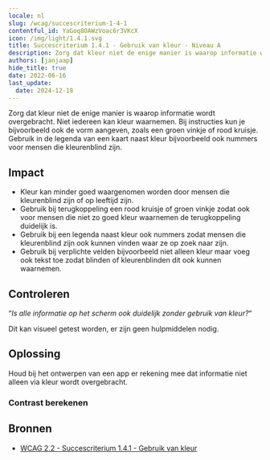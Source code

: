 ```yaml
---
locale: nl
slug: /wcag/succescriterium-1-4-1
contentful_id: YaGoq8OAWzVoac6r3VKcX
icon: /img/light/1.4.1.svg
title: Succescriterium 1.4.1 - Gebruik van kleur - Niveau A
description: Zorg dat kleur niet de enige manier is waarop informatie wordt overgebracht. Niet iedereen kan kleur waarnemen. Bij instructies kun je bijvoorbeeld ook de vorm aangeven, zoals een groen vinkje of rood kruisje. Gebruik in de legenda van een kaart naast kleur bijvoorbeeld ook nummers voor mensen die kleurenblind zijn.
authors: [janjaap]
hide_title: true
date: 2022-06-16
last_update:
  date: 2024-12-18
---
```


<Hero
  title="Gebruik van kleur"
  image="/img/light/1.4.1.svg"
  alt="WCAG 1.4.1 icon"
  prefix="Succescriterium 1.4.1"
  suffix="Niveau A"
/>

Zorg dat kleur niet de enige manier is waarop informatie wordt overgebracht. Niet iedereen kan kleur waarnemen. Bij instructies kun je bijvoorbeeld ook de vorm aangeven, zoals een groen vinkje of rood kruisje. Gebruik in de legenda van een kaart naast kleur bijvoorbeeld ook nummers voor mensen die kleurenblind zijn.

## Impact

- Kleur kan minder goed waargenomen worden door mensen die kleurenblind zijn of op leeftijd zijn.
- Gebruik bij terugkoppeling een rood kruisje of groen vinkje zodat ook voor 
mensen die niet zo goed kleur waarnemen de terugkoppeling duidelijk is.
- Gebruik bij een legenda naast kleur ook nummers zodat mensen die kleurenblind zijn ook kunnen vinden waar ze op zoek naar zijn.
- Gebruik bij verplichte velden bijvoorbeeld niet alleen kleur maar voeg ook 
tekst toe zodat blinden of kleurenblinden dit ook kunnen waarnemen.

## Controleren

“*Is alle informatie op het scherm ook duidelijk zonder gebruik van kleur?*“

Dit kan visueel getest worden, er zijn geen hulpmiddelen nodig.

## Oplossing

Houd bij het ontwerpen van een app er rekening mee dat informatie niet alleen via kleur wordt overgebracht.

### Contrast berekenen

<CodeSample id="screen-contrast" locale="nl"/>

## Bronnen

- [WCAG 2.2 - Succescriterium 1.4.1 - Gebruik van kleur](https://www.w3.org/Translations/WCAG22-nl/#gebruik-van-kleur)
